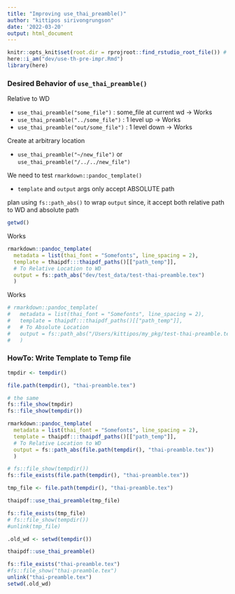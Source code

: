 ```yaml
---
title: "Improving use_thai_preamble()"
author: "kittipos sirivongrungson"
date: '2022-03-20'
output: html_document
---
```

```r
knitr::opts_knit$set(root.dir = rprojroot::find_rstudio_root_file()) # Set WD to Root
here::i_am("dev/use-th-pre-impr.Rmd")
library(here)

```

### Desired Behavior of `use_thai_preamble()`

Relative to WD

- `use_thai_preamble("some_file")` : some_file at current wd -> Works
- `use_thai_preamble("../some_file")` : 1 level up -> Works
- `use_thai_preamble("out/some_file")` : 1 level down -> Works

Create at arbitrary location 

- `use_thai_preamble("~/new_file")` or `use_thai_preamble("/../../new_file")`

We need to test `rmarkdown::pandoc_template()`

- `template` and `output` args only accept ABSOLUTE path

plan using `fs::path_abs()` to wrap `output` since, it accept both relative path to WD and absolute path

```r
getwd()
```

Works

```r
rmarkdown::pandoc_template(
  metadata = list(thai_font = "Somefonts", line_spacing = 2),
  template = thaipdf:::thaipdf_paths()[["path_temp"]],
  # To Relative Location to WD
  output = fs::path_abs("dev/test_data/test-thai-preamble.tex")
  )
```

Works 

```r
# rmarkdown::pandoc_template(
#   metadata = list(thai_font = "Somefonts", line_spacing = 2),
#   template = thaipdf:::thaipdf_paths()[["path_temp"]],
#   # To Absolute Location 
#   output = fs::path_abs("/Users/kittipos/my_pkg/test-thai-preamble.tex")
#   )
```

### HowTo: Write Template to Temp file

```r
tmpdir <- tempdir()

file.path(tempdir(), "thai-preamble.tex")
```

```r
# the same
fs::file_show(tmpdir)
fs::file_show(tempdir())
```





```r
rmarkdown::pandoc_template(
  metadata = list(thai_font = "Somefonts", line_spacing = 2),
  template = thaipdf:::thaipdf_paths()[["path_temp"]],
  # To Relative Location to WD
  output = fs::path_abs(file.path(tempdir(), "thai-preamble.tex"))
  )

# fs::file_show(tempdir())
fs::file_exists(file.path(tempdir(), "thai-preamble.tex"))
```

```r
tmp_file <- file.path(tempdir(), "thai-preamble.tex")

thaipdf::use_thai_preamble(tmp_file)

fs::file_exists(tmp_file)
# fs::file_show(tempdir())
#unlink(tmp_file)
```

```r
.old_wd <- setwd(tempdir())

thaipdf::use_thai_preamble()

fs::file_exists("thai-preamble.tex")
#fs::file_show("thai-preamble.tex")
unlink("thai-preamble.tex")
setwd(.old_wd)
```


